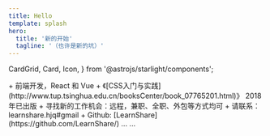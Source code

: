 ```yaml
---
title: Hello
template: splash
hero:
  title: '新的开始'
  tagline: '（也许是新的坑）'
---
```


  CardGrid,
  Card,
  Icon,
} from '@astrojs/starlight/components';

<CardGrid stagger>
  <Card
      icon="github"
      title="关于我">
    + 前端开发，React 和 Vue
    + 《[CSS入门与实践](http://www.tup.tsinghua.edu.cn/booksCenter/book_07765201.html)》 2018 年已出版
    + 寻找新的工作机会：远程，兼职、全职、外包等方式均可
    + 请联系：learnshare.hjq#gmail
  </Card>
  <Card
      icon="external"
      title="链接">
    + Github: [LearnShare](https://github.com/LearnShare/)
  </Card>
  <Card
      icon="open-book"
      title="文章">...</Card>
  <Card
      icon="list-format"
      title="专题">...</Card>
</CardGrid>
